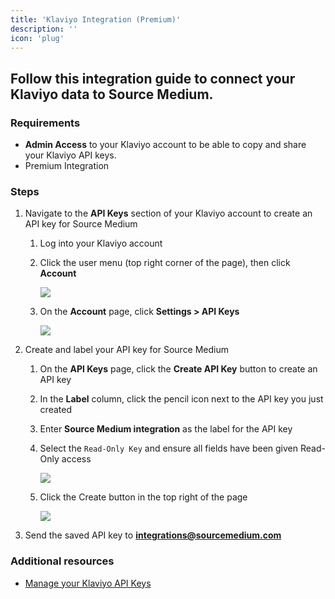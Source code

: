 ```yaml
---
title: 'Klaviyo Integration (Premium)'
description: ''
icon: 'plug'
---
```


## Follow this integration guide to connect your Klaviyo data to Source Medium.

### Requirements

- **Admin Access** to your Klaviyo account to be able to copy and share your Klaviyo API keys.
- Premium Integration

### Steps

1. Navigate to the **API Keys** section of your Klaviyo account to create an API key for Source Medium 
    1. Log into your Klaviyo account
    2. Click the user menu (top right corner of the page), then click **Account**
        
        ![](/images/article-imgs/klaviyo-integration/Untitled.png)
        
    3. On the **Account** page, click **Settings > API Keys**
        
        ![](/images/article-imgs/klaviyo-integration/Untitled1.png)
        
2. Create and label your API key for Source Medium 
    1. On the **API Keys** page, click the **Create API Key** button to create an API key
    2. In the **Label** column, click the pencil icon next to the API key you just created
    3. Enter **Source Medium integration** as the label for the API key
    4. Select the `Read-Only Key` and ensure all fields have been given Read-Only access
        
        ![](/images/article-imgs/klaviyo-integration/Untitled2.png)
        
    5. Click the Create button in the top right of the page
        
        ![](/images/article-imgs/klaviyo-integration/Untitled3.png)
        
    
3. Send the saved API key to **integrations@sourcemedium.com**

### Additional resources

- [Manage your Klaviyo API Keys](https://help.klaviyo.com/hc/en-us/articles/115005062267-How-to-Manage-Your-Account-s-API-Keys)